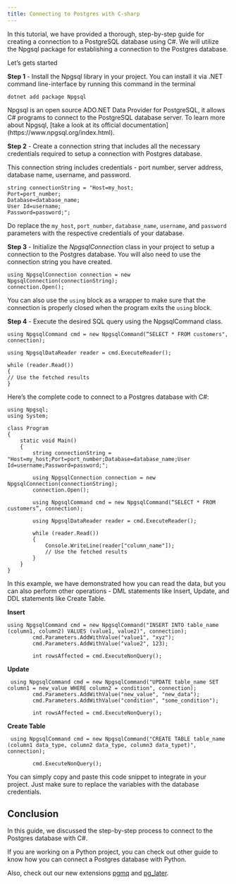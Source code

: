 ```yaml
---
title: Connecting to Postgres with C-sharp
---
```



In this tutorial, we have provided a thorough, step-by-step guide for creating a connection to a PostgreSQL database using C#. We will utilize the Npgsql package for establishing a connection to the Postgres database.

Let’s gets started

**Step 1** - Install the Npgsql library in your project. You can install it via .NET command line-interface by running this command in the terminal

```
dotnet add package Npgsql
```

<Callout variant='info'>
	Npgsql is an open source ADO.NET Data Provider for PostgreSQL, it allows C#
	programs to connect to the PostgreSQL database server. To learn more about
	Npgsql, [take a look at its official
	documentation](https://www.npgsql.org/index.html).
</Callout>

**Step 2** - Create a connection string that includes all the necessary credentials required to setup a connection with Postgres database.

This connection string includes credentials - port number, server address, database name, username, and password.

```
string connectionString = "Host=my_host;
Port=port_number;
Database=database_name;
User Id=username;
Password=password;";
```

Do replace the `my_host`, `port_number`, `database_name`, `username`, and `password` parameters with the respective credentials of your database.

**Step 3** - Initialize the _NpgsqlConnection_ class in your project to setup a connection to the Postgres database. You will also need to use the connection string you have created.

```
using NpgsqlConnection connection = new NpgsqlConnection(connectionString);
connection.Open();
```

You can also use the `using` block as a wrapper to make sure that the connection is properly closed when the program exits the `using` block.

**Step 4** - Execute the desired SQL query using the NpgsqlCommand class.

```
using NpgsqlCommand cmd = new NpgsqlCommand(“SELECT * FROM customers", connection);

using NpgsqlDataReader reader = cmd.ExecuteReader();

while (reader.Read())
{
// Use the fetched results
}
```

Here’s the complete code to connect to a Postgres database with C#:

```
using Npgsql;
using System;

class Program
{
    static void Main()
    {
        string connectionString = "Host=my_host;Port=port_number;Database=database_name;User Id=username;Password=password;";

        using NpgsqlConnection connection = new NpgsqlConnection(connectionString);
        connection.Open();

        using NpgsqlCommand cmd = new NpgsqlCommand(“SELECT * FROM customers”, connection);

        using NpgsqlDataReader reader = cmd.ExecuteReader();

        while (reader.Read())
        {
            Console.WriteLine(reader["column_name"]);
            // Use the fetched results
        }
    }
}

```

In this example, we have demonstrated how you can read the data, but you can also perform other operations - DML statements like Insert, Update, and DDL statements like Create Table.

**Insert**

```
using NpgsqlCommand cmd = new NpgsqlCommand("INSERT INTO table_name (column1, column2) VALUES (value1, value2)", connection);
        cmd.Parameters.AddWithValue("value1", "xyz");
        cmd.Parameters.AddWithValue("value2", 123);

        int rowsAffected = cmd.ExecuteNonQuery();
```

**Update**

```
 using NpgsqlCommand cmd = new NpgsqlCommand("UPDATE table_name SET column1 = new_value WHERE column2 = condition", connection);
        cmd.Parameters.AddWithValue("new_value", "new_data");
        cmd.Parameters.AddWithValue("condition", "some_condition");

        int rowsAffected = cmd.ExecuteNonQuery();
```

**Create Table**

```
 using NpgsqlCommand cmd = new NpgsqlCommand("CREATE TABLE table_name (column1 data_type, column2 data_type, column3 data_typet)", connection);

        cmd.ExecuteNonQuery();

```

You can simply copy and paste this code snippet to integrate in your project. Just make sure to replace the variables with the database credentials.

## Conclusion

In this guide, we discussed the step-by-step process to connect to the Postgres database with C#.

If you are working on a Python project, you can check out other guide to know how you can connect a Postgres database with Python.

Also, check out our new extensions [pgmq](https://tembo.io/blog/introducing-pgmq) and [pg_later](https://tembo.io/blog/introducing-pg-later).
